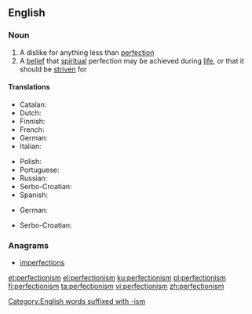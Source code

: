 ==English==

{{wikipedia}}

===Noun===
{{en-noun|-}}

# A dislike for anything less than [[perfection]]
# A [[belief]] that [[spiritual]] perfection may be achieved during [[life]], or that it should be [[strive]]n for

====Translations====
{{trans-top|a dislike for anything less than perfection}}
* Catalan: {{t|ca|perfeccionisme|m}}
* Dutch: {{t|nl|perfectionisme|n}}
* Finnish: {{t|fi|perfektionismi}}
* French: {{t+|fr|perfectionnisme|m}}
* German: {{t+|de|Perfektionismus|m}}
* Italian: {{t|it|perfezionismo|m}}
{{trans-mid}}
* Polish: {{t+|pl|perfekcjonizm|m}}
* Portuguese: {{t+|pt|perfeccionismo|m}}
* Russian: {{t+|ru|перфекциони́зм|m|sc=Cyrl}}
* Serbo-Croatian: {{t|sh|perfekcionizam|m}}
* Spanish: {{t|es|perfeccionismo|m}}
{{trans-bottom}}

{{trans-top|a belief that spiritual perfection may be achieved during life}}
* German: {{t+|de|Perfektionismus|m}}
{{trans-mid}}
* Serbo-Croatian: {{t|sh|perfekcionizam|m}}
{{trans-bottom}}

===Anagrams===
* [[imperfections#English|imperfections]]

[[Category:English words suffixed with -ism]]

[[et:perfectionism]]
[[el:perfectionism]]
[[ku:perfectionism]]
[[pl:perfectionism]]
[[fi:perfectionism]]
[[ta:perfectionism]]
[[vi:perfectionism]]
[[zh:perfectionism]]
